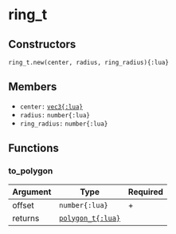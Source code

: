 # ring_t

## Constructors

`ring_t.new(center, radius, ring_radius){:lua}`

## Members

- `center:` [`vec3{:lua}`](/structs/math/vec3)
- `radius:` `number{:lua}`
- `ring_radius:` `number{:lua}`

## Functions

### to_polygon

| Argument | Type                                         | Required |
| -------- | -------------------------------------------- | -------- |
| offset   | `number{:lua}`                               | +        |
| returns  | [`polygon_t{:lua}`](/structs/math/polygon_t) |          |
